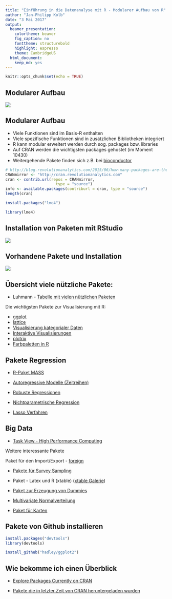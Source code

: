 ```yaml
---
title: "Einführung in die Datenanalyse mit R - Modularer Aufbau von R"
author: "Jan-Philipp Kolb"
date: "3 Mai 2017"
output: 
  beamer_presentation:
    colortheme: beaver
    fig_caption: no
    fonttheme: structurebold
    highlight: espresso
    theme: CambridgeUS
  html_document: 
    keep_md: yes
---
```



```r
knitr::opts_chunk$set(echo = TRUE)
```

## Modularer Aufbau

![](figure/Packages.PNG)

## Modularer Aufbau

- Viele Funktionen sind im Basis-R enthalten 
- Viele spezifische Funktionen sind in zusätzlichen Bibliotheken integriert
- R kann modular erweitert werden durch sog. packages bzw. libraries
- Auf CRAN werden die wichtigsten packages gehostet (im Moment 10430)
- Weitergehende Pakete finden sich z.B. bei [bioconductor](www.bioconductor.org)

```r
# http://blog.revolutionanalytics.com/2015/06/how-many-packages-are-there-really-on-cran.html
CRANmirror <- "http://cran.revolutionanalytics.com"
cran <- contrib.url(repos = CRANmirror, 
                      type = "source")
info <- available.packages(contriburl = cran, type = "source")
length(cran)
```


```r
install.packages("lme4")

library(lme4)
```

## Installation von Paketen mit RStudio

![](figure/PaketeRstudio.PNG)


## Vorhandene Pakete und Installation

![](figure/packages3.PNG)


## Übersicht viele nützliche Pakete:

- Luhmann - [Tabelle mit vielen nützlichen Paketen](http://www.beltz.de/fileadmin/beltz/downloads/OnlinematerialienPVU/28090_Luhmann/Verwendete%20Pakete.pdf)


Die wichtigsten Pakete zur Visualisierung mit R: 

- [ggplot](http://ggplot2.org/)
- [lattice](http://lattice.r-forge.r-project.org/Vignettes/src/lattice-intro/lattice-intro.pdf)
- [Visualisierung kategorialer Daten ](http://www.statmethods.net/advgraphs/mosaic.html)
- [Interaktive Visualisierungen](http://cran.r-project.org/web/packages/googleVis/vignettes/googleVis_examples.html)
- [plotrix](http://www.inside-r.org/packages/cran/plotrix/docs/draw.circle)
- [Farbpaletten in R](http://cran.r-project.org/web/packages/colorspace/vignettes/hcl-colors.pdf)


## Pakete Regression

- [R-Paket MASS](http://cran.r-project.org/web/packages/MASS/MASS.pdf)

- [Autoregressive Modelle (Zeitreihen)](http://cran.r-project.org/web/packages/tsDyn/vignettes/tsDyn.pdf)

- [Robuste Regressionen](http://robustbase.r-forge.r-project.org/)


- [Nichtparametrische Regression](http://journal.r-project.org/archive/2012-2/RJournal_2012-2_Nie+S~Racine.pdf)

- [Lasso Verfahren](http://web.stanford.edu/~hastie/glmnet/glmnet_alpha.html)

## Big Data

- [Task View - High Performance Computing](http://cran.r-project.org/web/views/HighPerformanceComputing.html)

Weitere interessante Pakete

Paket für den Import/Export - [foreign](http://cran.r-project.org/web/packages/foreign/foreign.pdf)

- [Pakete für Survey Sampling](http://iase-web.org/documents/papers/icots8/ICOTS8_4J1_TILLE.pdf)

- Paket - Latex und R (xtable) ([xtable Galerie](http://cran.r-project.org/web/packages/xtable/vignettes/xtableGallery.pdf))

- [Paket zur Erzeugung von Dummies](http://cran.r-project.org/web/packages/dummies/dummies.pdf)

- [Multivariate Normalverteilung](http://cran.r-project.org/web/packages/mvtnorm/index.html)


- [Paket für Karten](http://www.r-bloggers.com/tag/maptools/)

## Pakete von Github installieren

```r
install.packages("devtools")
library(devtools)

install_github("hadley/ggplot2")
```



## Wie bekomme ich einen Überblick

- [Explore Packages Currently on CRAN
](https://mran.microsoft.com/packages/)

- [Pakete die in letzter Zeit von CRAN heruntergeladen wurden](https://gallery.shinyapps.io/cran-gauge/)